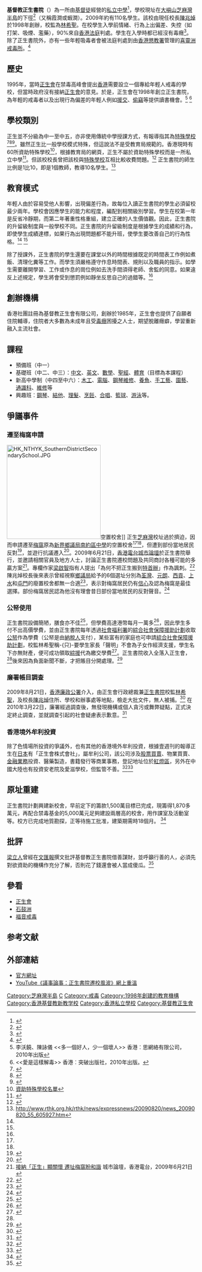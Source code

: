 {{npov|time=2009-09-07T08:24:18+00:00}}
{{Infobox school
| name = 基督教正生書院<br/>{{lang|en|Christian Zheng Sheng College}}
| image = Zheng Sheng College.jpg
| type = [[私營|私立]][[中學|中學]]
| established = 1998年
| address = {{HKG}}[[大嶼山|大嶼山]][[芝麻灣半島|芝麻灣半島]]下徑
| district = [[離島區|離島區]]
| superintendent = 林希聖先生
| principal = 陳兆焯先生
| telephone = {{tel|852|9027 2547}}
| fax = {{tel|852|2984 9763}}
| website = {{url|http://www.zhengsheng.org.hk/}}
}}
'''基督教正生書院'''（{{lang-en|Christian Zheng Sheng College}}）為一所由[[基督徒|基督徒]]經營的[[私營|私立]][[中學|中學]]<ref>{{cite web| language =zh-hk| publisher =教育局| title =學校搜尋| url =http://www.edb.gov.hk/index.aspx?nodeID=510&langno=2&scrn=519260000133&inMode=2| author =| date =2009-04-09| accessdate =2009-06-28}}{{dead link|date=2017年12月 |bot=InternetArchiveBot |fix-attempted=yes }}</ref>，學校現址在[[大嶼山|大嶼山]][[芝麻灣半島|芝麻灣半島]]的下徑<ref>{{cite web | url = http://www.nd.gov.hk/treat_list/c04.pdf | title = 基督教正生會有限公司 | work = 保安局禁毒處 | date = 2009-06-23 | accessdate = 2009-07-02 | deadurl = yes | archiveurl = https://web.archive.org/web/20070710050021/http://www.nd.gov.hk/treat_list/c04.pdf | archivedate = 2007-07-10 }}</ref>（又稱霞澗或蝦澗）。2009年約有110名學生。該校由現任校長[[陳兆焯|陳兆焯]]於1998年創辦，校監為[[林希聖|林希聖]]。在校學生入學前情緒、行為上出偏差、失控（如打架、吸煙、濫藥），90%來自[[香港法庭|香港法庭]]判處。學生在入學時都已經沒有毒癮<ref>{{cite web | language = zh-hk | publisher = 電視廣播有限公司 | title = 星期日檔案 - 正生書院的日與夜 | url = http://mytv.tvb.com/news/sundayreport/29599 | author =  | date = 2009-06-21 | accessdate = 2009-06-28 | deadurl = yes | archiveurl = https://web.archive.org/web/20090625002228/http://mytv.tvb.com/news/sundayreport/29599 | archivedate = 2009-06-25 }}</ref>。除了正生書院外，亦有一些年輕吸毒者會被法庭判處到由[[香港懲教署|香港懲教署]]管理的[[喜靈洲戒毒所|喜靈洲戒毒所]]。<ref>{{cite web|url=http://www.csd.gov.hk/tc_chi/ins/ins_ind/ins_hlc_hlcatc.html|title=喜靈洲戒毒所|archive-url=https://web.archive.org/web/20081007000029/http://www.csd.gov.hk/tc_chi/ins/ins_ind/ins_hlc_hlcatc.html|archive-date=2008-10-07}}</ref>

==歷史==
1995年，當時[[正生會|正生會]]在禁毒高峰會提出[[香港|香港]]需要設立一個專給年輕人戒毒的學校，但當時政府沒有接納[[基督教正生會|正生會]]的意見。於是，正生會在1998年創立正生書院，為年輕的戒毒者以及出現行為偏差的年輕人例如[[援助交際|援交]]、[[偷竊|偷竊]]等提供讀書機會。<ref name="#1">李沃饒、陳詠儀 <<多一個好人，少一個壞人>> 香港︰思網絡有限公司，2010年出版 </ref> <ref name="#2"> <<愛是這樣解毒>> 香港︰突破出版社，2010年出版。</ref>

==學校類別==
正生並不分級為中一至中五，亦非使用傳統中學授課方式，有報導指其為[[特殊學校|特殊學校]]<ref name="a">{{cite news|language= |author= |url=http://hk.news.yahoo.com/article/090618/3/crvc.html |title=正生書院難入梅窩 |publisher=星島日報 |date= |accessdate=2009-06-20 |deadurl=yes |archiveurl=https://web.archive.org/web/20090625003743/http://hk.news.yahoo.com/article/090618/3/crvc.html |archivedate=2009-06-25 }}</ref><ref name="b">{{cite news | language =  | author =  | url = http://news.sina.com.hk/cgi-bin/nw/show.cgi/6/1/1/1168824/1.html | title = 正生書院遷梅窩 本質是教育問題 | publisher = 明報 | date = 2009-06-16 | accessdate = 2009-06-20 | archive-url = https://web.archive.org/web/20090619104044/http://news.sina.com.hk/cgi-bin/nw/show.cgi/6/1/1/1168824/1.html | archive-date = 2009-06-19 | dead-url = yes }}</ref><ref>{{cite news| language =| author =教聯會主席| url =http://www.computertoday.com.hk/news.php?news_id=65| title =正生書院遷址，何去何從？| publisher =今日校園| date =2009-06-25| accessdate =2009-07-01| deadurl =yes| archiveurl =https://web.archive.org/web/20090719202207/http://www.computertoday.com.hk/news.php?news_id=65| archivedate =2009-07-19}}</ref>。雖然正生比一般學校模式特殊，但這說法不是受教育局規範的。香港現時有60所資助特殊學校<ref>[http://www.edb.gov.hk/FileManager/TC/Content_7426/spschc08-09.pdf 資助特殊學校名單]{{dead link|date=2017年12月 |bot=InternetArchiveBot |fix-attempted=yes }}</ref>，根據教育局的網頁，正生不屬於資助特殊學校而是一所私立中學<ref>{{cite web| language=zh-hant,en| publisher =教育局| title =分區學校名冊－離島區| url =http://www.edb.gov.hk/templates/sch_list_print.asp?district=I| author =| date =2009年3月| accessdate =2009-07-02| deadurl =yes| archiveurl =https://web.archive.org/web/20091129021052/http://www.edb.gov.hk/templates/sch_list_print.asp?district=I| archivedate =2009-11-29}}</ref>。但該校校長曾把該校與[[特殊學校|特殊學校]]互相比較收費問題。<ref>{{cite news | url = http://hk.apple.nextmedia.com/realtime/art_main.php?iss_id=20090820&sec_id=6996647&art_id=13118905 | title = 正生校長陳兆焯：學費不算昂貴  | publisher = 蘋果日報 | date = 2009-08-20 | accessdate = 2009-08-20}}</ref> 正生書院的師生比例是1比10，即是1個教師，教導10名學生。<ref>http://www.rthk.org.hk/rthk/news/expressnews/20090820/news_20090820_55_605927.htm</ref>

==教育模式==
年輕人由於容易受他人影響，出現偏差行為，故每位入讀正生書院的學生必須留校最少兩年。學校會因應學生的能力和程度，編配到相關級別學習。學生在校第一年是反省冷靜期，而第二年著重性格重組，建立正確的人生價值觀。因此，正生書院的升留級制度與一般學校不同。正生書院的升留級制度是根據學生的成績和行為，即使學生成績達標，如果行為出現問題都不能升班，使學生要改善自己的行為性格。<ref name="#1"/> <ref name="#2"/>

除了授課外，正生書院的學生還要在課堂以外的時間根據既定的時間表工作例如煮飯、清理化糞等工作。而學生須嚴格遵守作息時間表、規則以及職員的指示。如學生需要離開學習、工作或作息的崗位例如去洗手間須得老師、舍監的同意。如果違反上述規定，學生將會受到懲罰例如靜坐反思自己的過錯等。<ref name="#2"/>

==創辦機構==
香港社團註冊為基督教正生會有限公司，創辦於1985年，正生會也提供了自願者住院輔導，住院者大多數為未成年且受[[毒癮|毒癮]]困擾之人士，期望脫離癮癖，學習重新融入主流社會。

== 課程 ==
*預備班（中一）
*基礎班（中二、中三）：[[中文|中文]]、[[英文|英文]]、[[數學|數學]]、[[聖經|聖經]]、[[體育|體育]]（目標為本課程）
*新高中學制（中四至中六）：[[木工|木工]]、[[電腦|電腦]]、[[鋼琴維修|鋼琴維修]]、[[養魚|養魚]]、[[手工藝|手工藝]]、[[園藝|園藝]]、[[通識科|通識科]]、[[維修|維修]]等
*興趣班︰[[鋼琴|鋼琴]]、[[結他|結他]]、[[理髮|理髮]]、[[烹飪|烹飪]]、[[合唱|合唱]]、[[籃球|籃球]]、[[游泳|游泳]]等。

==爭議事件==
=== 遷至梅窩申請 ===
[[File:HK_NTHYK_SouthernDistrictSecondarySchool.JPG|250px]]空置校舍]]
正生[[芝麻灣|芝麻灣]]校址過於擠迫，因而申請遷至[[梅窩|梅窩]]原為[[新界鄉議局南約區中學|新界鄉議局南約區中學]]的空置校舍<ref name="a"/><ref name="b"/>，但遭到部份當地居民反對<ref name="NewsMagazine">{{cite web | language = zh-hk | publisher = 電視廣播有限公司 | title = 新聞透視－正生風波 | url = http://mytv.tvb.com/news/newsmagazine/29502 | author =  | date = 2009-06-20 | accessdate = 2009-06-28 | deadurl = yes | archiveurl = https://web.archive.org/web/20090624003909/http://mytv.tvb.com/news/newsmagazine/29502 | archivedate = 2009-06-24 }}</ref>，並遊行抗議遷入<ref>{{cite news| author = | title = 梅窩居民遊行抗議正生書院遷入| url = http://news.sina.com.hk/cgi-bin/nw/show.cgi/32/1/1/1168351/1.html| publisher = 星島日報| date = | accessdate = 2009-06-17| archive-url = https://web.archive.org/web/20090618114156/http://news.sina.com.hk/cgi-bin/nw/show.cgi/32/1/1/1168351/1.html| archive-date = 2009-06-18| dead-url = yes}}</ref>。2009年6月21日，[[香港電台|香港電台]][[城市論壇|城市論壇]]於正生書院舉行，並邀請相關官員及地方人士，討論正生書院遷校問題及共同商討各種可能的多贏方案<ref>[http://www.rthk.org.hk/rthk/tv/city_forum/20090621.html 接納「正生」顯關懷 遷址梅窩盼和諧] {{Wayback|url=http://www.rthk.org.hk/rthk/tv/city_forum/20090621.html |date=20090624004926 }}城市論壇，香港電台，2009年6月21日</ref>。專欄作家[[梁啟智|梁啟智]]指有人提出「為何不把正生搬到[[香港特別行政區行政長官辦公室|特首辦]]」作為諷刺。<ref>{{cite news| language =| author =[[梁啟智|梁啟智]]| url =http://hk.news.yahoo.com/article/090626/4/cwn7.html| title =為何不把正生搬到特首辦？ ——淺談空間公義| publisher =明報| date =2009-06-27| accessdate =2009-06-28}}{{dead link|date=2017年12月 |bot=InternetArchiveBot |fix-attempted=yes }}</ref> 陳兆焯校長後來表示曾經視察[[鄉議局|鄉議局]]給予的6個選址分別為[[荃灣|荃灣]]、[[元朗|元朗]]、[[西貢區|西貢]]、[[上水|上水]]和[[屯門|屯門]]的廢置校舍都無一合適<ref>{{cite news | language =  | author =  | url = http://news.sina.com.hk/cgi-bin/nw/show.cgi/2/1/1/1182818/1.html | title = 正生：6址無一合適 | publisher = 明報 | date = 2009-06-29 | accessdate = 2009-06-30 }}{{Dead link|date=2019年4月 |bot=InternetArchiveBot |fix-attempted=yes }}</ref>，表示對梅窩居民仍有[[信心|信心]]及認為梅窩是最佳選擇。部份梅窩居民認為他沒有理會昔日部份當地居民的反對聲音。<ref>{{cite news| language =| author =| url =http://www.takungpao.com/news/09/06/29/GW-1104656.htm| title =正生書院: 遷往梅窩仍屬首選| publisher =大公報| date =2009-06-29| accessdate =2009-06-30| deadurl =yes| archiveurl =https://web.archive.org/web/20091202083253/http://www.takungpao.com/news/09/06/29/GW-1104656.htm| archivedate =2009-12-02}}</ref>

===公帑使用===
正生書院設備簡陋，膳食亦不佳<ref>{{cite news| language =| author =| coauthors =| url =http://www.takungpao.com/news/09/08/22/images_0701-1130582.htm| title =正生書院曾被廉署「抄家」| work =| publisher =大公網| pages =| date =2009-08-21| accessdate =| deadurl =yes| archiveurl =https://web.archive.org/web/20090826153935/http://www.takungpao.com/news/09/08/22/images_0701-1130582.htm| archivedate =2009-08-26}}</ref>，但學費高達港幣每月一萬多<ref>{{cite web| language =| publisher =| title =正生書院官方網頁| url =http://www.hkschooltv.com/c_colleg.html| author =| date =| accessdate =| archive-date =2009-08-07| archive-url =https://web.archive.org/web/20090807113225/http://www.hkschooltv.com/c_colleg.html| dead-url =yes}}</ref>，因此學生多付不出高價學費，並由正生書院每年透過[[社會福利署|社會福利署]]的[[綜合社會保障援助計劃|綜合社會保障援助計劃]]收取[[公帑|公帑]]作為學費（公帑是由[[納稅人|納稅人]]支付），某些富有的家庭也可申請[[綜合社會保障援助計劃|綜合社會保障援助計劃]]，校監林希聖稱-{只}-要學生家長「聲明」不會為子女作經濟支援，學生名下亦無財產，便可成功領取[[綜援|綜援]]代為繳交學費<ref>{{cite news | language =  | author =  | coauthors =  | url = http://paper.wenweipo.com/2009/08/21/YO0908210012.htm | title = 正生有錢仔 也能申綜援 | work =  | publisher = 香港[[文汇报_(香港)|文匯報]] | pages =  | date = 2009-08-21 | accessdate = 2009-08-24 | archive-date = 2009-08-28 | archive-url = https://web.archive.org/web/20090828040825/http://paper.wenweipo.com/2009/08/21/YO0908210012.htm | dead-url = no }}</ref>。正生書院收入全落入正生會，<ref name="壹週刊"/>後來因為負面新聞不斷，才把賬目分開處理。<ref>{{cite news | language =  | author =  | coauthors =  | url = http://hk.apple.nextmedia.com/template/apple/art_main.php?&iss_id=20090825&sec_id=4104&art_id=13135193 | title = 正生書院、正生會宣佈分家 學校將註冊非牟利團體　單一營運 | work =  | publisher = 蘋果日報 | pages =  | date = 2009-08-25 | accessdate = 2009-08-26 }}</ref>

===廉署帳目調查===
2009年8月21日，[[廉政公署_(香港)|香港廉政公署]]介入，由正生會行政總裁兼[[正生書院|正生書院]]校監[[林希聖|林希聖]]，及校長[[陳兆焯|陳兆焯]]住所、學校和辦事處等地點，檢走大批文件，無人被捕。<ref>{{cite news| language =| author =| url =http://hk.news.yahoo.com/article/090821/3/dtuj.html| title =廉署大搜查 正生「被抄家」| publisher =星島日報| date =2009-08-22| accessdate =2009-08-22| deadurl =yes| archiveurl =https://web.archive.org/web/20090827092810/http://hk.news.yahoo.com/article/090821/3/dtuj.html| archivedate =2009-08-27}}</ref> 在2010年3月22日，廉署經過調查後，無發現機構或個人貪污或舞弊疑點，正式決定終止調查，並就調查引起的社會疑慮表示歉意。<ref>{{cite news |url=http://orientaldaily.on.cc/cnt/news/20100412/00176_010.html |title=捲貪污正生書院甩難 |publisher=東方日報 |date=2010-04-12 |accessdate=2010-10-14 |archive-date=2011-01-20 |archive-url=https://web.archive.org/web/20110120061203/http://orientaldaily.on.cc/cnt/news/20100412/00176_010.html |dead-url=no }}</ref>

===香港境外牟利投資===
除了色情場所投資的爭議外，也有其他的香港境外牟利投資，根據壹週刊的報導正生在[[日本|日本]]有「正生會株式會社」，屬牟利公司，該公司涉及[[股票買賣|股票買賣]]、物業買賣、[[金融業務|金融業務]]投資、醫藥製造，書籍發行等商業事務，登記地址位於[[紅燈區|紅燈區]]，另外在中國大陸也有投資安老院及愛滋學校，但監管不善。<ref>{{cite journal
|publisher=[[香港壹週刊|香港壹週刊]]
|author=
|pages=
|volume=
|issue=1016期
|title=再踢正生假慈善
}}</ref><ref>{{cite news | language =  | author =  | coauthors =  | url = http://www.hkheadline.com/dailynews/content_hk/2009/08/27/86884.asp | title = 被指日本營商 正生會拒回應 | work =  | publisher = 頭條日報 | pages =  | date = 2009-08-27 | accessdate = 2009-09-07 | archive-date = 2009-10-08 | archive-url = https://web.archive.org/web/20091008042011/http://www.hkheadline.com/dailynews/content_hk/2009/08/27/86884.asp | dead-url = no }}</ref>

==原址重建==
正生書院計劃興建新校舍，早前定下的籌款1,500萬目標已完成，現籌得1,870多萬元，再配合禁毒基金的5,000萬元足夠建設兩層高的校舍，用作課室及活動室等。校方已完成地質勘探，正等待施工批准，建築期需時18個月。
<ref>{{cite news | language =  | author =  | coauthors =  | url = http://hk.apple.nextmedia.com/news/art/20150102/18988891 | title = 正生籌得1,870萬建新校舍 | work =  | publisher = 蘋果日報 | pages =  | date = 2015-01-02 | accessdate = 2015-01-13 | archive-date = 2015-01-04 | archive-url = https://web.archive.org/web/20150104192434/http://hk.apple.nextmedia.com/news/art/20150102/18988891 | dead-url = no }}</ref>

==批評==
[[梁立人|梁立人]]曾經在[[文汇报_(上海)|文匯報]]撰文批評基督教正生書院借善謀財，並呼籲行善的人，必須先對欲資助的機構作充分了解，否則花了錢還會被人當成傻瓜。<ref>{{cite web | language =  | publisher = 文匯報 | title = 小心「借善謀財」 | url = http://paper.wenweipo.com/2009/08/29/PL0908290006.htm | author = 梁立人 | date =  | accessdate =  | archive-date = 2009-09-03 | archive-url = https://web.archive.org/web/20090903141857/http://paper.wenweipo.com/2009/08/29/PL0908290006.htm | dead-url = no }}</ref>

==參看==
*[[正生會|正生會]]
*[[石鼓洲|石鼓洲]]
*[[福音戒毒|福音戒毒]]

==参考文献==
{{reflist|2}}

==外部連結==
{{coord|22.2264|114.0119|display=title}}
*[http://www.zhengsheng.org.hk/about.html 官方網址] {{Wayback|url=http://www.hkschooltv.com/c_colleg.html |date=20090807113225 }}
*[https://www.youtube.com/watch?v=T4nF8DPLrE4 YouTube《議事論事：正生書院遷校風波》網上重溫] {{Wayback|url=https://www.youtube.com/watch?v=T4nF8DPLrE4 |date=20180316102620 }}

[[Category:芝麻灣半島|Category:芝麻灣半島]]
[[Category:離島區中學|C]]
[[Category:戒毒|Category:戒毒]]
[[Category:1998年創建的教育機構|Category:1998年創建的教育機構]]
[[Category:香港基督教新教学校|Category:香港基督教新教学校]]
[[Category:香港私立學校|Category:香港私立學校]]
[[Category:基督教正生會|Category:基督教正生會]]